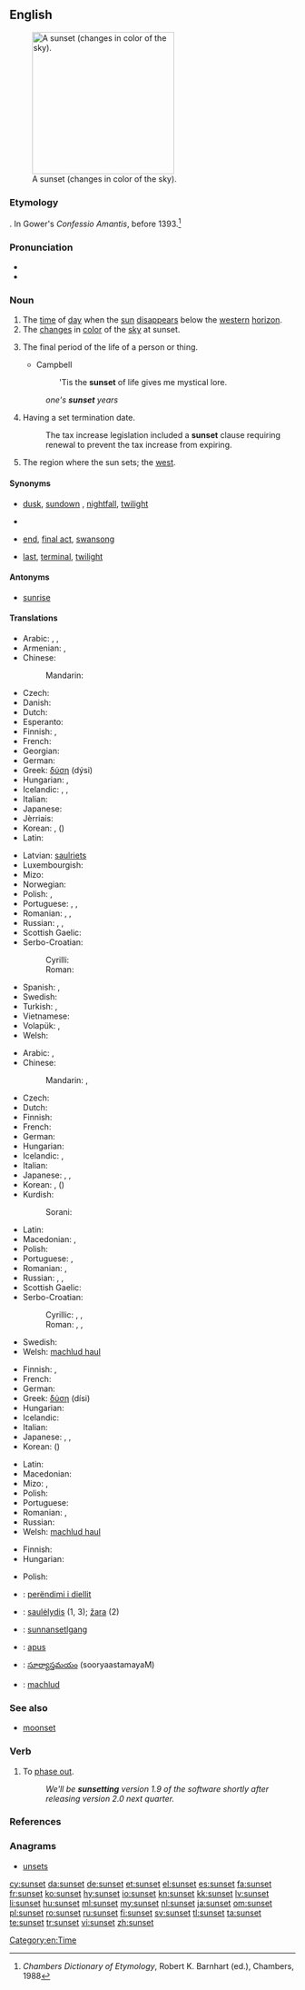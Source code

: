 ==English==
{{wikipedia}}
[[Image:Sunset may 2006 panorama.jpg|thumb|right|250px|A sunset (changes in color of the sky).]]

===Etymology===
{{compound|sun|set}}. In Gower's ''Confessio Amantis'', before 1393.<ref>''Chambers Dictionary of Etymology'', Robert K. Barnhart (ed.), Chambers, 1988</ref>

===Pronunciation===
* {{IPA|/ˈsʌnˌsɛt/}}
* {{audio|en-us-sunset.ogg|Audio (US)}}

===Noun===
{{en-noun}}

# The [[time]] of [[day]] when the [[sun]] [[disappear]]s below the [[western]] [[horizon]].
# The [[change]]s in [[color]] of the [[sky]] at sunset.
# {{figuratively}} The final period of the life of a person or thing.
#* Campbell
#*: 'Tis the '''sunset''' of life gives me mystical lore.
#: ''one's '''sunset''' years''
# {{attributively}} Having a set termination date.
#: The tax increase legislation included a '''sunset''' clause requiring renewal to prevent the tax increase from expiring.
# The region where the sun sets; the [[west]]. <!--Webster 1913-->

====Synonyms====
* {{sense|time}} [[dusk]], [[sundown]] {{qualifier|US}}, [[nightfall]], [[twilight]]
* {{sense|change in color of the sky at sunset}}
* {{sense|final period of life}} [[end]], [[final act]], [[swansong]]
* {{sense|attributively: of or relating to the final period of life}} [[last]], [[terminal]], [[twilight]]

====Antonyms====
* [[sunrise]]

====Translations====
{{trans-top|time of day}}
* Arabic: {{t+|ar|مغرب}},  {{t+|ar|مغرب|m|tr=mághrib}},  {{t-|ar|غروب|m|tr=ghuruub}}
* Armenian: {{t-|hy|մայրամուտ|tr=mayramut}}, {{t-|hy|արևամուտ|tr=arevamut}}
* Chinese:
*: Mandarin: {{t-|cmn|日落|tr=rìluò|sc=Hani}}
* Czech: {{t+|cs|západ|m}}
* Danish: {{t+|da|solnedgang}}
* Dutch: {{t+|nl|zonsondergang|m}}
* Esperanto: {{t+|eo|sunsubiro}}
* Finnish: {{t+|fi|auringonlasku}}, {{t-|fi|illansuu}}
* French: {{t+|fr|coucher de soleil|m}}
* Georgian: {{t-|ka|მზის ჩასვლა|tr=mzis č'asvla|sc=Geor}}
* German: {{t+|de|Sonnenuntergang|m}}
* Greek: [[δύση]] (dýsi) {{f}}
* Hungarian: {{t+|hu|naplemente}}, {{t+|hu|napnyugta}}
* Icelandic: {{t+|is|sólsetur|n}}, {{t+|is|sólarlag|n}}, {{t-|is|sólfall|n}}
* Italian: {{t+|it|tramonto|m}}
* Japanese: {{t+|ja|日没|tr=にちぼつ, nichibotsu}}
* Jèrriais: {{tø|roa-jer|couochi du solé|m}}
* Korean: {{t-|ko|해넘이|tr=haeneomI|sc=Hang}},  {{t+|ko|황혼|tr=hwanghon|sc=Hang}} ({{t+|ko|黃昏|sc=Hani}})
* Latin: {{t-|la|crepusculum}}
{{trans-mid}}
* Latvian: [[saulriets]] {{m}}
* Luxembourgish: {{t-|lb|Sonnenënnergang|m}}
* Mizo: {{tø|lus|ni tlâk}}
* Norwegian: {{t-|no|solnedgang|m}}
* Polish: {{t+|pl|zmierzch|m}}, {{t-|pl|zachód słońca|m}}
* Portuguese: {{t+|pt|crepúsculo|m}}, {{t+|pt|pôr-do-sol|m}}, {{t-|pt|poente}}
* Romanian: {{t+|ro|apus|n}}, {{t-|ro|asfințire|f}}, {{t-|ro|crepuscul|n}}
* Russian: {{t-|ru|заход солнца|m|tr=zaxód sólnca}},  {{t+|ru|закат|m|tr=zakát}},  {{qualifier|вечерняя - večérnjaja}} {{t+|ru|заря|f|tr=zarjá}}
* Scottish Gaelic: {{t-|gd|dol fodha na grèine|m}}
* Serbo-Croatian:
*: Cyrilli: {{t-|sh|залазак сунца}}
*: Roman: {{t-|sh|zalazak sunca}}
* Spanish: {{t-|es|puesta del sol|f}}, {{t+|es|ocaso|m}}
* Swedish: {{t+|sv|solnedgång|c}}
* Turkish: {{t+|tr|gün batımı}}, {{t-|tr|gün batım}}
* Vietnamese: {{t+|vi|hoàng hôn}}
* Volapük: {{t+|vo|solamodonikam}}, {{t-|vo|modonikam sola}}
* Welsh: {{t+|cy|machlud haul}}
{{trans-bottom}}

{{trans-top|changes in color of sky at sunset}}
* Arabic: {{Arab|[[غروب الشمس]]}} {{unicode|(ğurūb aš-šams)}} {{m}},  {{t-|ar|غروب الشمس|m|tr=ghuruub al-shams}}
* Chinese:
*: Mandarin: {{t-|cmn|黃昏|sc=Hani}},  {{t-|cmn|黄昏|tr=huánghūn|sc=Hani}}
* Czech: {{t-|cs|západ slunce|m}}
* Dutch: {{t+|nl|zonsondergang|m}}
* Finnish: {{t+|fi|iltarusko}}
* French: {{t+|fr|crépuscule|m}}
* German: {{t+|de|Sonnenuntergang|m}}
* Hungarian: {{t+|hu|alkonypír}}
* Icelandic: {{t+|is|sólsetur|n}}, {{t+|is|sólarlag|n}}
* Italian: {{t+|it|tramonto|m}}
* Japanese: {{t+|ja|夕焼け|tr=ゆうやけ, yūyake}},  {{t+|ja|黄昏}},  {{t+|ja|たそがれ|tr=tasogare}}
* Korean: {{t-|ko|저녁놀|tr=jeonyeog-nol|sc=Hang}},  {{t+|ko|황혼|tr=hwanghon|sc=Hang}} ({{t+|ko|黃昏|sc=Hani}})
* Kurdish:
*: Sorani: {{ku-Arab|[[ڕۆژ ئاوا]]}}
{{trans-mid}}
* Latin: {{t-|la|crepusculum}}
* Macedonian: {{t-|mk|залез|m|tr=zález}},  {{t-|mk|зајдисонце|n|tr=zajdísonce}}
* Polish: {{t-|pl|zachód słońca|m}}
* Portuguese: {{t+|pt|crepúsculo|m}},  {{t+|pt|pôr-do-sol|m}}
* Romanian: {{t+|ro|apus|n}}, {{t-|ro|crepuscul|n}}
* Russian: {{t-|ru|заход солнца|m|tr=zaxód sólnca}},  {{t+|ru|закат|m|tr=zakát}},  {{qualifier|вечерняя - večérnjaja}} {{t+|ru|заря|f|tr=zarjá}}
* Scottish Gaelic: {{t-|gd|dol fodha na grèine|m}}
* Serbo-Croatian:
*: Cyrillic: {{t-|sh|залаз|m|alt=за́лаз}}, {{t-|sh|залазак сунца}}, {{t-|sh|залазница}}
*: Roman: {{t-|sh|zalaz|m|alt=zálaz}}, {{t-|sh|zalazak sunca}}, {{t-|sh|zalaznica}}
* Swedish: {{t+|sv|solnedgång|c}}
* Welsh: [[machlud haul]]
{{trans-bottom}}

{{trans-top|final period of life}}
* Finnish: {{t+|fi|auringonlasku}}, {{t+|fi|iltarusko}}
* French: {{t+|fr|crépuscule|m}}
* German: {{t+|de|Lebensabend|m}}
* Greek: [[δύση]] (dísi) {{f}}
* Hungarian: {{t+|hu|alkony}}
* Icelandic: {{t+|is|sólsetur|n}}
* Italian: {{t+|it|tramonto|m}}
* Japanese: {{t+|ja|たそがれ|tr=tasogare}},  {{t+|ja|黄昏}},  {{t+|ja|たそがれ|tr=tasogare}}
* Korean: {{t+|ko|황혼|tr=hwanghon|sc=Hang}} ({{t+|ko|黃昏|sc=Hani}})
{{trans-mid}}
* Latin: {{t-|la|crepusculum}}
* Macedonian: {{t-|mk|залез|m|tr=zález}}
* Mizo: {{tø|lus|chawhnû}}, {{tø|lus|ni tlâk}}
* Polish: {{t+|pl|zmierzch|m}}
* Portuguese: {{t+|pt|crepúsculo|m}}
* Romanian: {{t-|ro|declin|n}}, {{t+|ro|apus|n}}
* Russian: {{t+|ru|закат|m|tr=zakát}}
* Welsh: [[machlud haul]]
{{trans-bottom}}

{{trans-top|attributively: of or relating to the final period of life}}
* Finnish: {{t+|fi|iltarusko|alt=iltaruskon}}
* Hungarian: {{t+|hu|alkony}}
{{trans-mid}}
* Polish: {{t+|pl|zmierzch|m}}
{{trans-bottom}}

{{checktrans-top}}
* {{ttbc|sq}}: [[perëndimi i diellit]]
* {{ttbc|lt}}: [[saulėlydis]] {{m}} (1, 3); [[žara]] {{f}} (2)
* {{ttbc|ang}}: [[sunnansetlgang]] {{m}}
* {{ttbc|ro}}: [[apus]] {{n}}
* {{ttbc|te}}: [[సూర్యాస్తమయం]] (sooryaastamayaM)
* {{ttbc|cy}}: [[machlud]]
{{trans-bottom}}

===See also===
* [[moonset]]

===Verb===
{{en-verb|sunsets|sunsetting|sunsetted}}

# {{business|politics|transitive}} To [[phase out]].
#: ''We'll be '''sunsetting''' version 1.9 of the software shortly after releasing version 2.0 next quarter.''

===References===
<references/>

===Anagrams===
* [[unsets#English|unsets]]

[[Category:en:Time]]

[[cy:sunset]]
[[da:sunset]]
[[de:sunset]]
[[et:sunset]]
[[el:sunset]]
[[es:sunset]]
[[fa:sunset]]
[[fr:sunset]]
[[ko:sunset]]
[[hy:sunset]]
[[io:sunset]]
[[kn:sunset]]
[[kk:sunset]]
[[lv:sunset]]
[[li:sunset]]
[[hu:sunset]]
[[ml:sunset]]
[[my:sunset]]
[[nl:sunset]]
[[ja:sunset]]
[[om:sunset]]
[[pl:sunset]]
[[ro:sunset]]
[[ru:sunset]]
[[fi:sunset]]
[[sv:sunset]]
[[tl:sunset]]
[[ta:sunset]]
[[te:sunset]]
[[tr:sunset]]
[[vi:sunset]]
[[zh:sunset]]
